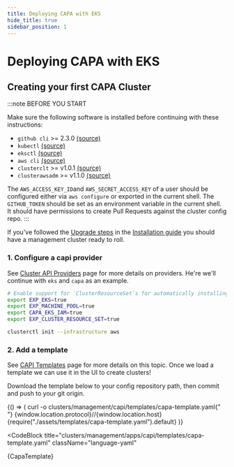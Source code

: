 ```yaml
---
title: Deploying CAPA with EKS
hide_title: true
sidebar_position: 1
---
```




# Deploying CAPA with EKS <TierLabel tiers="enterprise" />

## Creating your first CAPA Cluster

:::note BEFORE YOU START

Make sure the following software is installed before continuing with these instructions:

- `github cli` >= 2.3.0 [(source)](https://cli.github.com/)
- `kubectl` [(source)](https://kubernetes.io/docs/tasks/tools/#kubectl)
- `eksctl` [(source)](https://github.com/weaveworks/eksctl/releases)
- `aws cli` [(source)](https://aws.amazon.com/cli/)
- `clusterclt` >= v1.0.1 [(source)](https://github.com/kubernetes-sigs/cluster-api/releases)
- `clusterawsadm` >= v1.1.0 [(source)](https://github.com/kubernetes-sigs/cluster-api-provider-aws/releases)

The `AWS_ACCESS_KEY_ID`and `AWS_SECRET_ACCESS_KEY` of a user should be configured either via `aws configure` or exported in the current shell.
The `GITHUB_TOKEN` should be set as an environment variable in the current shell. It should have permissions to create Pull Requests against the cluster config repo.
:::

If you've followed the [Upgrade steps](installation.mdx#weave-gitops-enterprise) in the [Installation guide](installation.mdx) you should have a management cluster ready to roll.

### 1. Configure a capi provider

See [Cluster API Providers](cluster-management/cluster-api-providers.mdx) page for more details on providers. He're we'll continue with `eks` and `capa` as an example.

```bash
# Enable support for `ClusterResourceSet`s for automatically installing CNIs
export EXP_EKS=true
export EXP_MACHINE_POOL=true
export CAPA_EKS_IAM=true
export EXP_CLUSTER_RESOURCE_SET=true

clusterctl init --infrastructure aws
```

### 2. Add a template

See [CAPI Templates](gitops-templates/templates.mdx) page for more details on this topic. Once we load a template we can use it in the UI to create clusters!


Download the template below to your config repository path, then commit and push to your git origin.

<BrowserOnly>
  {() => (
    <CodeBlock className="language-bash">
      curl -o clusters/management/capi/templates/capa-template.yaml{" "}
      {window.location.protocol}//{window.location.host}
      {require("./assets/templates/capa-template.yaml").default}
    </CodeBlock>
  )}
</BrowserOnly>

<CodeBlock
  title="clusters/management/apps/capi/templates/capa-template.yaml"
  className="language-yaml"
>
  {CapaTemplate}
</CodeBlock>

